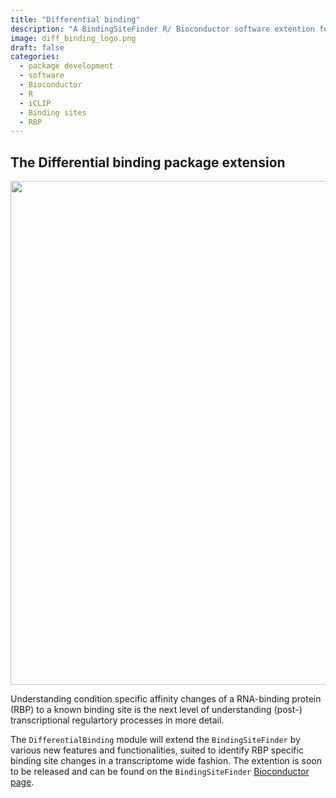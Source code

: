 ```yaml
---
title: "Differential binding"
description: "A BindingSiteFinder R/ Bioconductor software extention for RBP binding site regulation"
image: diff_binding_logo.png
draft: false
categories:
  - package development
  - software
  - Bioconductor
  - R
  - iCLIP
  - Binding sites
  - RBP
---
```


## The Differential binding package extension

![](./diff.png){width="806"}

Understanding condition specific affinity changes of a RNA-binding protein (RBP) to a known binding site is the next level of understanding (post-) transcriptional regulartory processes in more detail.

The `DifferentialBinding` module will extend the `BindingSiteFinder` by various new features and functionalities, suited to identify RBP specific binding site changes in a transcriptome wide fashion. The extention is soon to be released and can be found on the `BindingSiteFinder` [Bioconductor page](https://bioconductor.org/packages/release/bioc/html/BindingSiteFinder.html).
